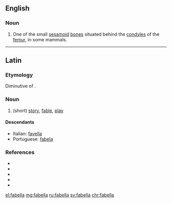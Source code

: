 ==English==

===Noun===
{{en-noun|fabellae}}

# {{lb|en|anatomy}} One of the small [[sesamoid]] [[bone]]s situated behind the [[condyles]] of the [[femur]], in some mammals.

----

==Latin==

===Etymology===
Diminutive of {{m|la|fabula|fābula}}.

===Noun===
{{head|la|noun}}

# (short) [[story]], [[fable]], [[play]]

====Descendants====
* Italian: [[favella]]
* Portuguese: [[fabela]]

===References===
* {{R:L&S}}
* {{R:Elementary Lewis}}
* {{R:du Cange}}
* {{R:Gaffiot}}
* {{R:M&A}}

[[el:fabella]]
[[mg:fabella]]
[[ru:fabella]]
[[sv:fabella]]
[[chr:fabella]]